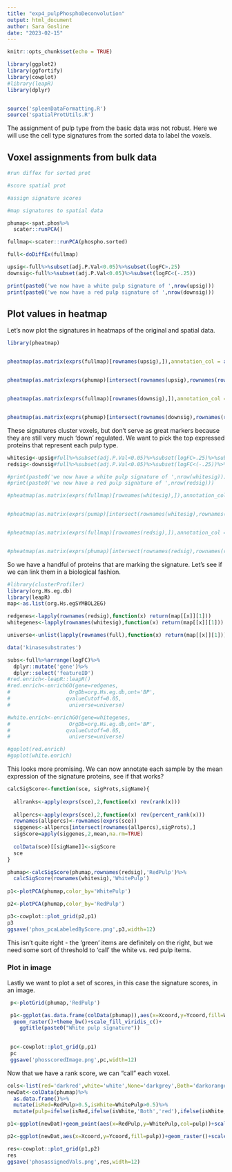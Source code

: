 ```yaml
---
title: "exp4_pulpPhosphoDeconvolution"
output: html_document
author: Sara Gosline
date: "2023-02-15"
---
```


```r
knitr::opts_chunk$set(echo = TRUE)

library(ggplot2)
library(ggfortify)
library(cowplot)
#library(leapR)
library(dplyr)


source('spleenDataFormatting.R')
source('spatialProtUtils.R')

```

The assignment of pulp type from the basic data was not robust. Here we will use the cell type signatures from the sorted data to label the voxels.


## Voxel assignments from bulk data


```r
#run diffex for sorted prot

#score spatial prot

#assign signature scores

#map signatures to spatial data

phumap<-spat.phos%>%
  scater::runPCA()

fullmap<-scater::runPCA(phospho.sorted)

full<-doDiffEx(fullmap)

upsig<-full%>%subset(adj.P.Val<0.05)%>%subset(logFC>.25)
downsig<-full%>%subset(adj.P.Val<0.05)%>%subset(logFC<(-.25))

print(paste0('we now have a white pulp signature of ',nrow(upsig)))
print(paste0('we now have a red pulp signature of ',nrow(downsig)))

```

## Plot values in heatmap
Let's now plot the signatures in heatmaps of the original and spatial data.


```r
library(pheatmap)


pheatmap(as.matrix(exprs(fullmap)[rownames(upsig),]),annotation_col = as.data.frame(colData(fullmap)),cellwidth = 10,main='White pulp signature', filename = 'whitePulpSorted.png')


pheatmap(as.matrix(exprs(phumap)[intersect(rownames(upsig),rownames(rowData(phumap))),]),annotation_col = as.data.frame(colData(phumap))[,c('pulpAnnotation','TMT.set')],main='White pulp signature',filename='whitePulpSpatial.png')


pheatmap(as.matrix(exprs(fullmap)[rownames(downsig),]),annotation_col = as.data.frame(colData(fullmap)),cellwidth=10,main='Red pulp signature',filename='redPulpSorted.png')


pheatmap(as.matrix(exprs(phumap)[intersect(rownames(downsig),rownames(rowData(phumap))),]),annotation_col = as.data.frame(colData(phumap))[,c('pulpAnnotation','TMT.set')],main='Red pulp signature',filename='redPulpSpatial.png')


```

These signatures cluster voxels, but don't serve as great markers because they are still very much 'down' regulated. We want to pick the top expressed proteins that represent each pulp type.

```r


whitesig<-upsig#full%>%subset(adj.P.Val<0.05)%>%subset(logFC>.25)%>%subset(AveExpr>0)
redsig<-downsig#full%>%subset(adj.P.Val<0.05)%>%subset(logFC<(-.25))%>%subset(AveExpr>(0))

#print(paste0('we now have a white pulp signature of ',nrow(whitesig)))
#print(paste0('we now have a red pulp signature of ',nrow(redsig)))

#pheatmap(as.matrix(exprs(fullmap)[rownames(whitesig),]),annotation_col = as.data.frame(colData(fullmap)),cellwidth = 10,main='White pulp signature')


#pheatmap(as.matrix(exprs(pumap)[intersect(rownames(whitesig),rownames(rowData(pumap))),]),annotation_col = as.data.frame(colData(pumap))[,c('pulpAnnotation','TMT.set')],main='White pulp signature')


#pheatmap(as.matrix(exprs(fullmap)[rownames(redsig),]),annotation_col = as.data.frame(colData(fullmap)),cellwidth=10,main='Red pulp signature')


#pheatmap(as.matrix(exprs(phumap)[intersect(rownames(redsig),rownames(rowData(phumap))),]),annotation_col = as.data.frame(colData(phumap))[,c('pulpAnnotation','TMT.set')],main='Red pulp signature')

```

So we have a handful of proteins that are marking the signature. Let's see if we can link them in a biological fashion.

```r
#library(clusterProfiler)
library(org.Hs.eg.db)
library(leapR)
map<-as.list(org.Hs.egSYMBOL2EG)

redgenes<-lapply(rownames(redsig),function(x) return(map[[x]][1]))
whitegenes<-lapply(rownames(whitesig),function(x) return(map[[x]][1]))

universe<-unlist(lapply(rownames(full),function(x) return(map[[x]][1])))

data('kinasesubstrates')

subs<-full%>%arrange(logFC)%>%
  dplyr::mutate('gene')%>%
  dplyr::select('featureID')
#red.enrich<-leapR::leapR()
#red.enrich<-enrichGO(gene=redgenes,
#                   OrgDb=org.Hs.eg.db,ont='BP',
#                  qvalueCutoff=0.05,
#                   universe=universe)

#white.enrich<-enrichGO(gene=whitegenes,
#                   OrgDb=org.Hs.eg.db,ont='BP',
#                  qvalueCutoff=0.05,
#                   universe=universe)

#goplot(red.enrich)
#goplot(white.enrich)
```

This looks more promising. We can now annotate each sample by the mean expression of the signature proteins, see if that works?

```r

calcSigScore<-function(sce, sigProts,sigName){
  
  allranks<-apply(exprs(sce),2,function(x) rev(rank(x)))
  
  allpercs<-apply(exprs(sce),2,function(x) rev(percent_rank(x)))
  rownames(allpercs)<-rownames(exprs(sce))
  siggenes<-allpercs[intersect(rownames(allpercs),sigProts),]
  sigScore=apply(siggenes,2,mean,na.rm=TRUE)
  
  colData(sce)[[sigName]]<-sigScore
  sce
}

phumap<-calcSigScore(phumap,rownames(redsig),'RedPulp')%>%
  calcSigScore(rownames(whitesig),'WhitePulp')
  
p1<-plotPCA(phumap,color_by='WhitePulp')

p2<-plotPCA(phumap,color_by='RedPulp')

p3<-cowplot::plot_grid(p2,p1)
p3
ggsave('phos_pcaLabeledByScore.png',p3,width=12)

```

This isn't quite right - the 'green' items are definitely on the right, but we need some sort of threshold to 'call' the white vs. red pulp items.


### Plot in image

Lastly we want to plot a set of scores, in this case the signature scores, in an image. 


```r

 p<-plotGrid(phumap,'RedPulp')

 p1<-ggplot(as.data.frame(colData(phumap)),aes(x=Xcoord,y=Ycoord,fill=WhitePulp))+
  geom_raster()+theme_bw()+scale_fill_viridis_c()+
    ggtitle(paste0("White pulp signature"))
    

 pc<-cowplot::plot_grid(p,p1)
 pc
 ggsave('phosscoredImage.png',pc,width=12)
```

Now that we have a rank score, we can "call" each voxel. 


```r

cols<-list(red='darkred',white='white',None='darkgrey',Both='darkorange')
newDat<-colData(phumap)%>%
  as.data.frame()%>%
  mutate(isRed=RedPulp>0.5,isWhite=WhitePulp>0.5)%>%
  mutate(pulp=ifelse(isRed,ifelse(isWhite,'Both','red'),ifelse(isWhite,'white','None')))

p1<-ggplot(newDat)+geom_point(aes(x=RedPulp,y=WhitePulp,col=pulp))+scale_color_manual(values=cols)

p2<-ggplot(newDat,aes(x=Xcoord,y=Ycoord,fill=pulp))+geom_raster()+scale_fill_manual(values=cols)

res<-cowplot::plot_grid(p1,p2)
res
ggsave('phosassignedVals.png',res,width=12)
```



